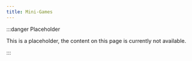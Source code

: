 ```yaml
---
title: Mini-Games
---
```


:::danger Placeholder

This is a placeholder, the content on this page is currently not available.

:::